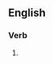 ==English==

===Verb===
{{head|en|verb form}}

# {{present participle of|outwinter|lang=en|nocat=1}}